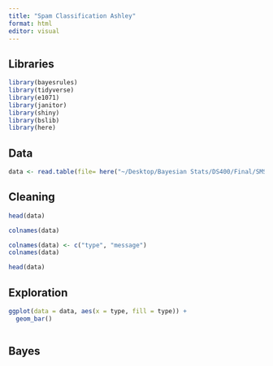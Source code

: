 ```yaml
---
title: "Spam Classification Ashley"
format: html
editor: visual
---
```


## Libraries

```r
library(bayesrules)
library(tidyverse)
library(e1071)
library(janitor)
library(shiny)
library(bslib)
library(here)
```

## Data

```r
data <- read.table(file= here("~/Desktop/Bayesian Stats/DS400/Final/SMSSpamCollection"), sep="\t", quote="", comment.char="")
```

## Cleaning

```r
head(data)
```

```r
colnames(data)
```

```r
colnames(data) <- c("type", "message")
colnames(data)
```

```r
head(data)
```

## Exploration

```r
ggplot(data = data, aes(x = type, fill = type)) + 
  geom_bar()
```

```r

```

## Bayes

```r

```
